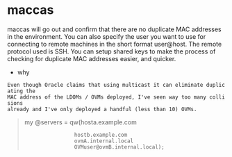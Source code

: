 = maccas =
maccas will go out and confirm that there are no duplicate MAC addresses in the
environment.  You can also specify the user you want to use for connecting to
remote machines in the short format user@host.  The remote protocol used is SSH.
You can setup shared keys to make the process of checking for duplicate MAC
addresses easier, and quicker.
* why
 Even though Oracle claims that using multicast it can eliminate duplicating the
 MAC address of the LDOMs / OVMs deployed, I've seen way too many collisions
 already and I've only deployed a handful (less than 10) OVMs.

<blockquote>
my @servers = qw(hosta.example.com
                 hostb.example.com
                 ovmA.internal.local
                 OVMuser@ovmB.internal.local);
</blockquote>
